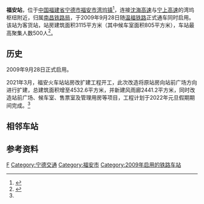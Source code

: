 {{otheruse|subject=溫福鐵路上的車站|other=臺糖烏樹林線的同名車站|福安車站}}
{{Infobox China railway station
|车站名称=福安站
|图片=Fu'an Railway Station platform, 2014-06 03.jpg
|图片介紹=
|英文名称=Fu'an Railway Station
|车站位置=[[福建省|福建省]][[宁德市|宁德市]][[福安市|福安市]][[湾坞镇|湾坞镇]]
|坐标={{coord|26|50|12.34|N|119|42|43.30|E|display=inline,title|region:CN}}
|归属=[[南昌铁路局|南昌铁路局]]
|线路=[[温福铁路|温福铁路]]
|车站代码 = 34006
|拼音码 = FAN
|电报码 = FAS
|车站等级=未定等
|使用状态=使用中
|到发线数目=2
|月台数目=2
|侧式站台=2
|岛式站台=0
|站台面=2
|網站=
}}

'''福安站'''，位于[[中国|中国]][[福建省|福建省]][[宁德市|宁德市]][[福安市|福安市]][[湾坞镇|湾坞镇]]<ref name=wftl>{{Cite web |url=http://www.ndwww.cn/ndzt/whtl/gjc/200906/69903.html |title=温福铁路宁德段风采——五火车站各有特色，宁德网，2009-6-27 |accessdate=2011-07-27 |archive-date=2010-05-01 |archive-url=https://web.archive.org/web/20100501152054/http://www.ndwww.cn/ndzt/whtl/gjc/200906/69903.html |dead-url=yes }}</ref>，连接[[沈海高速公路|沈海高速]]与[[宁上高速公路|宁上高速]]的湾坞枢纽附近，归属[[南昌铁路局|南昌铁路局]]，于2009年9月28日随[[温福铁路|温福铁路]]正式通车同时启用。该站为客货站，站房建筑面积3115平方米（其中候车室面积805平方米），车站最高聚集人数500人<ref name=":0">{{Cite web|title=福安火车站站房改扩建项目预计2022元旦投入使用_新宁德|url=http://cmstop.ndsww.com/p/59768.html|access-date=2021-07-25|work=cmstop.ndsww.com|archive-url=https://web.archive.org/web/20210725125825/http://cmstop.ndsww.com/p/59768.html|archive-date=2021-07-25|dead-url=no}}</ref>。

==历史==
2009年9月28日正式启用。

2021年3月，福安火车站站房改扩建工程开工，此次改造将原站房向站前广场方向进行扩建，总建筑面积增至4532.6平方米，并新建风雨廊2441.2平方米，同时改造站前广场、候车室、售票室及管理用房等项目，工程计划于2022年元旦假期期间完成。<ref name=":0" />

== 相邻车站 ==
{{start rail box|[[File:China_Railways.svg|16px]] [[中国铁路|国铁]]}}
{{s-inop|[[霞浦站_(福建)|霞浦]]|[[温州南站|温州南]]方向}}
{{s-line|[[温福铁路|温福铁路]]}}
{{s-inop|[[宁德站|宁德]]|[[福州南站|福州南]]方向}}
{{end box}}

==参考资料==
{{reflist}}

{{温福铁路}}
[[Category:宁德市铁路车站|F]]
[[Category:宁德交通|Category:宁德交通]]
[[Category:福安市|Category:福安市]]
[[Category:2009年启用的铁路车站|Category:2009年启用的铁路车站]]
